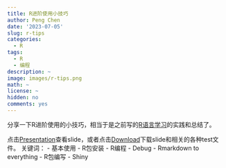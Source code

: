 ```yaml
---
title: R进阶使用小技巧
author: Peng Chen
date: '2023-07-05'
slug: r-tips
categories:
  - R
tags:
  - R
  - 编程
description: ~
image: images/r-tips.png
math: ~
license: ~
hidden: no
comments: yes
---
```


分享一下R进阶使用的小技巧，相当于是之前写的[R语言学习](../r-learning)的实践和总结了。

点击[Presentation](/R_tips_for_advanced_use_byAsa/R_tips.html)查看slide，或者点击[Download](/R_tips_for_advanced_use_byAsa/R_tips_for_advanced_use_byAsa.zip)下载slide和相关的各种test文件。
关键词：
- 基本使用
- R包安装
- R编程
- Debug
- Rmarkdown to everything
- R包编写
- Shiny